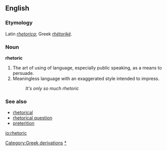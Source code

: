 ==English==

===Etymology===
Latin ''[[rhetorica]]''; Greek ''[[rhëtorikë]]''.

===Noun===
'''rhetoric'''
# The art of using of language, especially public speaking, as a means to persuade.
# Meaningless language with an exaggerated style intended to impress.
#:''It's only so much rhetoric''

===See also===
*[[rhetorical]]
*[[rhetorical question]]
*[[preterition]] <!--  you don't speak of something but you evoke it under a negative way -->
{{pedialite}}

[[Category:Greek derivations]]
[[Category:Rhetoric|*]]

[[io:rhetoric]]